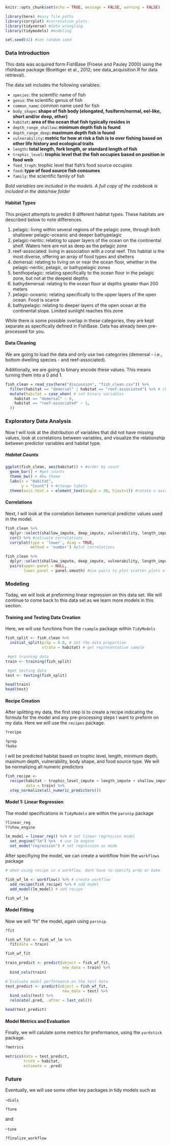 ```r
knitr::opts_chunk$set(echo = TRUE, message = FALSE, warning = FALSE)

library(here) #easy file paths
library(corrplot) #correlation plots
library(tidyverse) #data wrangling
library(tidymodels) #modeling

set.seed(42) #set random seed
```

### Data Introduction

This data was acquired form FishBase (Froese and Pauley 2000) using the rfishbase package (Boettiger et al., 2012; see data_acquisition.R for data retrieval). 

The data set includes the following variables:

* `species`: the scientific name of fish 
* `genus`: the scientific genus of fish
* `common_name`: common name used for fish
* `body_shape`**: shape of fish body (elongated, fusiform/normal, eel-like, short and/or deep, other)**
* `habitat`**: area of the ocean that fish typically resides in **
* `depth_range_shallow`**: minimum depth fish is found**
* `depth_range_deep`**: maximum depth fish is found**
* `vulnerability`**: metric for how at risk a fish is to over fishing based on other life history and ecological traits**
* `length`**: total length, fork length, or standard length of fish**
* `trophic_level`**: trophic level that the fish occupies based on position in food web **
* `food_troph`: trophic level that fish's food source occupies
* `food`**: type of food source fish consumes **
* `family`: the scientific family of fish

*Bold variables are included in the models. A full copy of the codebook is included in the data/raw folder*

#### Habitat Types 

This project attempts to predict 8 different habitat types. These habitats are described below to note differences.

1. pelagic: living within several regions of the pelagic zone, through both shallower pelagic-oceanic and deeper bathypelagic
2. pelagic-neritic: relating to upper layers of the ocean on the continental shelf. Waters here are not as deep as the pelagic zone
3. reef-associated: living in association with a coral reef. This habitat is the most diverse, offering an array of food types and shelters
4. demersal: relating to living on or near the ocean floor, whether in the pelagic-neritic, pelagic, or bathypelagic zones   
5. benthopelagic: relating specifically to the ocean floor in the pelagic zone, but not at the deepest depths
6. bathydemersal: relating to the ocean floor at depths greater than 200 meters
7. pelagic-oceanic: relating specifically to the upper layers of the open ocean. Food is scarce
8. bathypelagic: relating to deeper layers of the open ocean at the continental slope. Limited sunlight reaches this zone

While there is some possible overlap in these categories, they are kept separate as specifically defined in FishBase. Data has already been pre-processed for you. 

#### Data Cleaning

We are going to load the data and only use two categories (demersal - i.e., bottom dwelling species - and reef-associated).

Additionally, we are going to binary encode these values. This means turning them into a 0 and 1. 

```r

fish_clean = read_csv(here("discussion", "fish_clean.csv")) %>% 
  filter(habitat == "demersal" | habitat == "reef-associated") %>% # choose either of these habitats
  mutate(habitat = case_when( # set binary variables
    habitat == "demersal" ~ 0,
    habitat == "reef-associated" ~ 1,
  ))

```

### Exploratory Data Analysis 

Now I will look at the distribution of variables that did not have missing values, look at correlations between variables, and visualize the relationship between predictor variables and habitat type.

##### Habitat Counts

```r

ggplot(fish_clean, aes(habitat)) + #order by count
  geom_bar() + #get counts
  theme_bw() + #bw theme
  labs(x = "Habitat",
       y = "Count") + #change labels
  theme(axis.text.x = element_text(angle = 30, hjust=1)) #rotate x axis labels
```

#### Correlations

Next, I will look at the correlation between numerical predictor values used in the model.

```r

fish_clean %>% 
  dplyr::select(shallow_impute, deep_impute, vulnerability, length_impute, trophic_level_impute) %>%  #get numeric columns
  cor() %>% #calcuate correlations
  corrplot(type = 'lower', diag = TRUE, 
           method = 'number') #plot correlations
```

```r

fish_clean %>% 
  dplyr::select(shallow_impute, deep_impute, vulnerability, length_impute, trophic_level_impute) %>%  #get numeric columns
  pairs(upper.panel = NULL,
        lower.panel = panel.smooth) #use pairs to plot scatter plots of variable swith smoothed regression lines
```

### Modeling

Today, we will look at preforming linear regression on this data set. We will continue to come back to this data set as we learn more models in this section.

#### Training and Testing Data Creation

Here, we will use functions from the `rsample` package within `TidyModels`

```r
fish_split <- fish_clean %>% 
  initial_split(prop = 0.8, # set the data proportion
                strata = habitat) # get representative sample 

```


```r

 #get training data
train <- training(fish_split)

 #get testing data
test <- testing(fish_split)

head(train)
head(test)
```

#### Recipe Creation

After splitting my data, the first step is to create a recipe indicating the formula for the model and any pre-processing steps I want to preform on my data. Here we will use the `recipes` package.

```r
?recipe

?prep
?bake
```


I will be predicted habitat based on trophic level, length, minimum depth, maximum depth, vulnerability, body shape, and food source type. We will be normalizing all numeric predictors

```r
fish_recipe <- 
  recipe(habitat ~ trophic_level_impute + length_impute + shallow_impute + deep_impute + vulnerability + shape_impute + food_impute, # equation is outcome ~ predictor variable
         data = train) %>% 
  step_normalize(all_numeric_predictors())
```

#### Model 1: Linear Regression

The model specifications in `TidyModels` are within the `parsnip` package

```r
?linear_reg
??show_engine

```


```r

lm_model = linear_reg() %>% # set linear regression model 
  set_engine("lm") %>%  # use lm engine
  set_mode("regression") # set regression as mode
```

After specifiying the model, we can create a workflow from the `workflows` package

```r
# when using recipe in a workflow, dont have to specify prep or bake

fish_wf_lm <- workflow() %>% # create workflow 
  add_recipe(fish_recipe) %>% # add model
  add_model(lm_model) # add recipe
```


```r


fish_wf_lm
```

#### Model Fitting

Now we will "fit" the model, again using `parsnip`. 

```r
?fit
```

```r
fish_wf_fit <- fish_wf_lm %>% 
  fit(data = train)

fish_wf_fit
```

```r
train_predict <- predict(object = fish_wf_fit,
                         new_data = train) %>% 
  bind_cols(train)

```

```r
# Evaluate model performance on the test data
test_predict <- predict(object = fish_wf_fit,
                         new_data = test) %>% 
  bind_cols(test) %>% 
  relocate(.pred, .after = last_col())

head(test_predict)
```

#### Model Metrics and Evaluation

Finally, we will calulate some metrics for preformance, using the `yardstick` package.

```r
?metrics
```


```r
metrics(data = test_predict, 
        truth = habitat, 
        estimate = .pred)
```

### Future 

Eventually, we will use some other key packages in tidy models such as 

-`dials`

```r
?tune
```

and 

-`tune`

```r
?finalize_workflow
```

